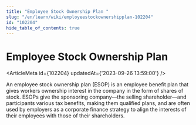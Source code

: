 ```yaml
---
title: "Employee Stock Ownership Plan "
slug: "/en/learn/wiki/employeestockownershipplan-102204"
id: "102204"
hide_table_of_contents: true
---
```



# Employee Stock Ownership Plan 

<ArticleMeta id={102204} updatedAt={'2023-09-26 13:59:00'} />
<div className='border-solid border-b border-t-0 my-4 border-[var(--ifm-color-gray-300)]' />

An employee stock ownership plan (ESOP) is an employee benefit plan that gives workers ownership interest in the company in the form of shares of stock. ESOPs give the sponsoring company—the selling shareholder—and participants various tax benefits, making them qualified plans, and are often used by employers as a corporate finance strategy to align the interests of their employees with those of their shareholders.
